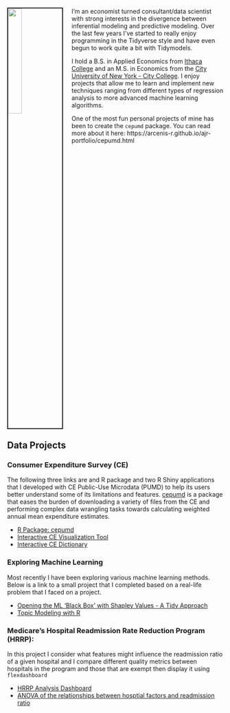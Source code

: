 <link rel="stylesheet" href="styles.css" type="text/css">

<img src="images/profile-pic-20201207.jpg" style="width:25%; border:2px solid; margin-right: 20px; margin-bottom: 25px" align="left">

I'm an economist turned consultant/data scientist with strong interests in the divergence between inferential modeling and predictive modeling. Over the last few years I've started to really enjoy programming in the Tidyverse style and have even begun to work quite a bit with Tidymodels.

I hold a B.S. in Applied Economics from [Ithaca College](https://www.ithaca.edu) and an M.S. in Economics from the [City University of New York - City College](https://www.ccny.cuny.edu/). I enjoy projects that allow me to learn and implement new techniques ranging from different types of regression analysis to more advanced machine learning algorithms.

One of the most fun personal projects of mine has been to create the `cepumd` package. You can read more about it here: https://arcenis-r.github.io/ajr-portfolio/cepumd.html

<h2 style="clear: both;">Data Projects</h2>

### Consumer Expenditure Survey (CE)
The following three links are and R package and two R Shiny applications that I developed with CE Public-Use Microdata (PUMD) to help its users better understand some of its limitations and features. [cepumd](https://arcenis-r.github.io/ajr-portfolio/cepumd.html) is a package that eases the burden of downloading a variety of files from the CE and performing complex data wrangling tasks towards calculating weighted annual mean expenditure estimates.
<ul>
  <li>[R Package: cepumd](https://github.com/arcenis-r/cepumd)
  <li>[Interactive CE Visualization Tool](https://osmrbls.shinyapps.io/ce_shiny_app/)</li>
  <li>[Interactive CE Dictionary](https://osmrbls.shinyapps.io/Interactive_CE_Dictionary/)</li>
</ul>

### Exploring Machine Learning
Most recently I have been exploring various machine learning methods. Below is a link to a small project that I completed based on a real-life problem that I faced on a project.
<ul>
  <li>[Opening the ML 'Black Box' with Shapley Values - A Tidy Approach](https://arcenis-r.github.io/ajr-portfolio/tidy-ml-evaluation.html)</li>
  <li>[Topic Modeling with R](https://arcenis-r.github.io/ajr-portfolio/topic-modeling.html)</li>
</ul>

### Medicare's Hospital Readmission Rate Reduction Program (HRRP):
In this project I consider what features might influence the readmission ratio of a given hospital and I compare different quality metrics between hospitals in the program and those that are exempt then display it using `flexdashboard`
<ul>
  <li>[HRRP Analysis Dashboard](
  https://arcenis-r.github.io/ajr-dashboards/hrrp-dashboard.html
  )</li>
  <li>[ANOVA of the relationships between hosptial factors and readmission ratio](hrrp-anova.html)
</ul>

